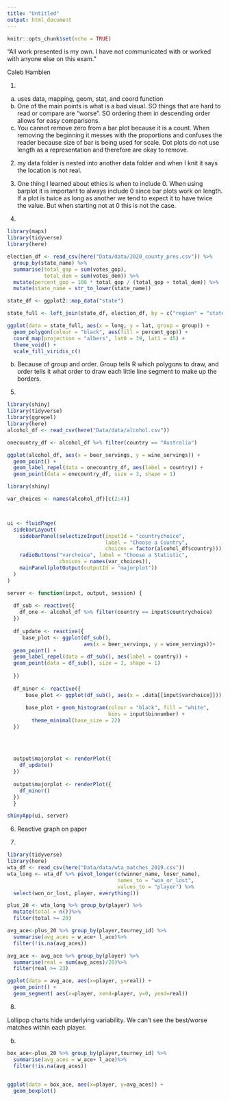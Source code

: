 ```yaml
---
title: "Untitled"
output: html_document
---
```


```r
knitr::opts_chunk$set(echo = TRUE)
```

“All work presented is my own. I have not communicated with or worked with anyone else on this exam.”


Caleb Hamblen

1.
a) uses data, mapping, geom, stat, and coord function
b) One of the main points is what is a bad visual. SO things that are hard to read or compare are "worse". SO ordering them in descending order allows for easy comparisons.
c) You cannot remove zero from a bar plot because it is a count. When removing the beginning it messes with the proportions and confuses the reader because size of bar is being used for scale. Dot plots do not use length as a representation and therefore are okay to remove.

2.
my data folder is nested into another data folder and when I knit it says the location is not real. 

3.
One thing I learned about ethics is when to include 0. When using barplot it is important to always include 0 since bar plots work on length. If a plot is twice as long as another we tend to expect it to have twice the value. But when starting not at 0 this is not the case. 

4.
```r
library(maps)
library(tidyverse)
library(here)

election_df <- read_csv(here("Data/data/2020_county_pres.csv")) %>%
  group_by(state_name) %>%
  summarise(total_gop = sum(votes_gop),
            total_dem = sum(votes_dem)) %>%
  mutate(percent_gop = 100 * total_gop / (total_gop + total_dem)) %>%
  mutate(state_name = str_to_lower(state_name))

state_df <- ggplot2::map_data("state")

state_full <- left_join(state_df, election_df, by = c("region" = "state_name"))

ggplot(data = state_full, aes(x = long, y = lat, group = group)) +
  geom_polygon(colour = "black", aes(fill = percent_gop)) +
  coord_map(projection = "albers", lat0 = 39, lat1 = 45) +
  theme_void() +
  scale_fill_viridis_c()
```
b) Because of group and order. Group tells R which polygons to draw, and order tells it what order to draw each little line segment to make up the borders.

5.

```r
library(shiny)
library(tidyverse)
library(ggrepel)
library(here)
alcohol_df <- read_csv(here("Data/data/alcohol.csv"))

onecountry_df <- alcohol_df %>% filter(country == "Australia")

ggplot(alcohol_df, aes(x = beer_servings, y = wine_servings)) +
  geom_point() +
  geom_label_repel(data = onecountry_df, aes(label = country)) +
  geom_point(data = onecountry_df, size = 3, shape = 1)
```

```r
library(shiny)

var_choices <- names(alcohol_df)[c(2:4)]



ui <- fluidPage(
  sidebarLayout(
    sidebarPanel(selectizeInput(inputId = "countrychoice",
                                label = "Choose a Country",
                                choices = factor(alcohol_df$country))),
    radioButtons("varchoice", label = "Choose a Statistic",
                 choices = names(var_choices)),
    mainPanel(plotOutput(outputId = "majorplot"))
  )
)

server <- function(input, output, session) {
  
  df_sub <- reactive({
    df_one <- alcohol_df %>% filter(country == input$countrychoice) 
  })
  
  df_update <- reactive({
     base_plot <- ggplot(df_sub(), 
                         aes(x = beer_servings, y = wine_servings))+
  geom_point() +
  geom_label_repel(data = df_sub(), aes(label = country)) +
  geom_point(data = df_sub(), size = 3, shape = 1)
    
  })
  
  df_minor <- reactive({
      base_plot <- ggplot(df_sub(), aes(x = .data[[input$varchoice]]))
      
      base_plot + geom_histogram(colour = "black", fill = "white",
                                 bins = input$binnumber) +
        theme_minimal(base_size = 22)
  })
    
    
  
  
  output$majorplot <- renderPlot({
    df_update()
  })
  
  output$majorplot <- renderPlot({
    df_minor()
  })
  }

shinyApp(ui, server)

```

6.
Reactive graph on paper

7.
```r
library(tidyverse)
library(here)
wta_df <- read_csv(here("Data/data/wta_matches_2019.csv"))
wta_long <- wta_df %>% pivot_longer(c(winner_name, loser_name),
                                    names_to = "won_or_lost",
                                    values_to = "player") %>%
  select(won_or_lost, player, everything())
```

```r
plus_20 <- wta_long %>% group_by(player) %>% 
  mutate(total = n())%>%              
  filter(total >= 20)

avg_ace<-plus_20 %>% group_by(player,tourney_id) %>%
  summarise(avg_aces = w_ace+ l_ace)%>%
  filter(!is.na(avg_aces))

avg_ace <- avg_ace %>% group_by(player) %>%
  summarise(real = sum(avg_aces)/20)%>%
  filter(real >= 23)

ggplot(data = avg_ace, aes(x=player, y=real)) +
  geom_point() + 
  geom_segment( aes(x=player, xend=player, y=0, yend=real))
```

8.

Lollipop charts hide underlying variability. We can't see the best/worse matches within each player.

b)
```r
box_ace<-plus_20 %>% group_by(player,tourney_id) %>%
  summarise(avg_aces = w_ace+ l_ace)%>%
  filter(!is.na(avg_aces))
  

ggplot(data = box_ace, aes(x=player, y=avg_aces)) +
  geom_boxplot()
```



